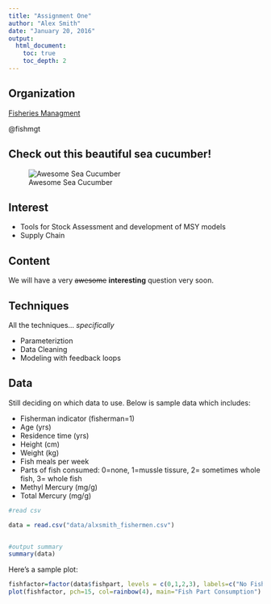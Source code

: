 ```yaml
---
title: "Assignment One"
author: "Alex Smith"
date: "January 20, 2016"
output: 
  html_document:
    toc: true
    toc_depth: 2
---
```

## Organization


[Fisheries Managment](http://github.com/fishmgt)

@fishmgt

## Check out this beautiful sea cucumber!

![Awesome Sea Cucumber](images/alxsmith_cucumber.png)

## Interest


- Tools for Stock Assessment and development of MSY models
- Supply Chain

## Content

We will have a very ~~awesome~~ **interesting** question very soon. 

## Techniques

All the techniques... *specifically*

- Parameteriztion
- Data Cleaning
- Modeling with feedback loops

## Data

Still deciding on which data to use. Below is sample data which includes:

* Fisherman indicator (fisherman=1)
* Age (yrs)
* Residence time (yrs)
* Height (cm)
* Weight (kg)
* Fish meals per week
* Parts of fish consumed:
   0=none, 1=mussle tissure, 2= sometimes whole fish, 3= whole fish
* Methyl Mercury (mg/g)
* Total Mercury (mg/g)

```r
#read csv

data = read.csv("data/alxsmith_fishermen.csv")


#output summary 
summary(data)
```

Here's a sample plot:

```r
fishfactor=factor(data$fishpart, levels = c(0,1,2,3), labels=c("No Fish", "Mussle Tissue", "Whole Fish\n(sometimes)", "Whole Fish"))
plot(fishfactor, pch=15, col=rainbow(4), main="Fish Part Consumption")
```
